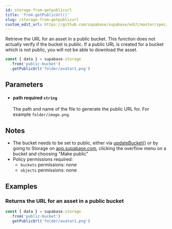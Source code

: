 ```yaml
---
id: storage-from-getpublicurl
title: 'from.getPublicUrl()'
slug: /storage-from-getpublicurl
custom_edit_url: https://github.com/supabase/supabase/edit/master/spec/supabase_js_v2_legacy.yml
---
```



Retrieve the URL for an asset in a public bucket.
This function does not actually verify if the bucket is public. If a public URL is created for a bucket which is not public, you will not be able to download the asset.

```js
const { data } = supabase.storage
  .from('public-bucket')
  .getPublicUrl('folder/avatar1.png')
```

## Parameters

<ul className="method-list-group">
  
<li className="method-list-item">
  <h4 className="method-list-item-label">
    <span className="method-list-item-label-name">
      path
    </span>
    <span className="method-list-item-label-badge required">
      required
    </span>
    <span className="method-list-item-validation">
      <code>string</code>
    </span>
  </h4>
  <div class="method-list-item-description">

The path and name of the file to generate the public URL for. For example `folder/image.png`.

  </div>
  
</li>

</ul>

## Notes

- The bucket needs to be set to public, either via [updateBucket()](/docs/reference/javascript/storage-updatebucket) or by going to Storage on [app.supabase.com](https://app.supabase.com), clicking the overflow menu on a bucket and choosing "Make public"
- Policy permissions required:
  - `buckets` permissions: none
  - `objects` permissions: none

## Examples

### Returns the URL for an asset in a public bucket

```js
const { data } = supabase.storage
  .from('public-bucket')
  .getPublicUrl('folder/avatar1.png')
```
